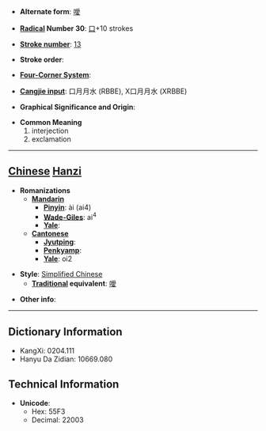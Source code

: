 * '''Alternate form''': [[噯]]

* '''[[Wiktionary:Chinese radical index| Radical]] Number 30''': [[Wiktionary:Chinese radical index 口|口]]+10 strokes

* '''[[Wiktionary:Chinese total strokes index|Stroke number]]''': [[Wiktionary:Chinese total strokes index 13|13]]

* '''Stroke order''': 

* '''[[Wiktionary:Chinese four corner index|Four-Corner System]]''': 

* '''[[Wiktionary:Chinese Cangjie index|Cangjie input]]''': 口月月水 (RBBE), X口月月水 (XRBBE)

* '''Graphical Significance and Origin''': 

* '''Common Meaning'''
*#interjection
*# exclamation


----

== [[Chinese]] [[Hanzi]] ==

* '''Romanizations'''
** '''[[Mandarin]]'''
*** '''[[Pinyin]]''': ài (ai4)
*** '''[[Wade-Giles]]''': ai<sup>4</sup>
*** '''[[Yale]]''': 
** '''[[Cantonese]]'''
*** '''[[Jyutping]]''':
*** '''[[Penkyamp]]''': 
*** '''[[Yale]]''': oi2

* '''Style''': [[Simplified Chinese]] 
** '''[[Traditional Chinese|Traditional]] equivalent''': [[噯]]

* '''Other info''': 

----

== Dictionary Information ==

* KangXi: 0204.111
* Hanyu Da Zidian: 10669.080

== Technical Information ==

* '''Unicode''':
** Hex: 55F3
** Decimal: 22003